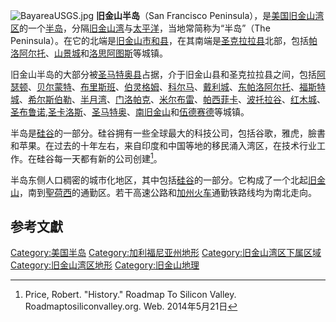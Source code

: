 {{coord|37|35|00|N|122|24|04|W|source:GNIS_scale:500000|display=title}}
[[Image:BayareaUSGS.jpg|right]]
'''旧金山半岛'''（San Francisco Peninsula），是[[美国|美国]][[旧金山湾区|旧金山湾区]]的一个[[半岛|半岛]]，分隔[[旧金山湾|旧金山湾]]与[[太平洋|太平洋]]，当地常简称为“半岛”（The Peninsula）。在它的北端是[[旧金山|旧金山市和县]]，在其南端是[[圣克拉拉县_(加利福尼亚州)|圣克拉拉县]]北部，包括[[帕罗奥图_(加利福尼亚州)|帕洛阿尔托]]、[[山景城_(加利福尼亚州)|山景城]]和[[洛思阿图斯_(加利福尼亚州)|洛思阿图斯]]等城镇。

旧金山半岛的大部分被[[圣马特奥县_(加利福尼亚州)|圣马特奥县]]占据，介于旧金山县和圣克拉拉县之间，包括[[阿瑟顿_(加利福尼亚州)|阿瑟顿]]、[[贝尔蒙特_(加利福尼亚州)|贝尔蒙特]]、[[布里斯班_(加利福尼亚州)|布里斯班]]、[[伯灵格姆_(加利福尼亚州)|伯灵格姆]]、[[科尔马_(加利福尼亚州)|科尔马]]、[[戴利城|戴利城]]、[[东帕罗奥图_(加利福尼亚州)|东帕洛阿尔托]]、[[福斯特城_(加利福尼亚州)|福斯特城]]、[[希尔斯伯勒_(加利福尼亚州)|希尔斯伯勒]]、[[半月湾_(加利福尼亚州)|半月湾]]、[[门洛帕克_(加利福尼亚州)|门洛帕克]]、[[密尔布瑞_(加利福尼亚州)|米尔布雷]]、[[帕西菲卡_(加利福尼亚州)|帕西菲卡]]、[[波托拉谷_(加利福尼亚州)|波托拉谷]]、[[红木城|红木城]]、[[圣布鲁诺_(加利福尼亚州)|圣布鲁诺]],[[圣卡洛斯_(加利福尼亚州)|圣卡洛斯]]、[[圣马特奥_(加利福尼亚州)|圣马特奥]]、[[南旧金山_(加利福尼亚州)|南旧金山]]和[[伍德赛德_(加利福尼亚州)|伍德赛德]]等城镇。

半岛是[[硅谷|硅谷]]的一部分。硅谷拥有一些全球最大的科技公司，包括谷歌，雅虎，臉書和苹果。在过去的十年左右，来自印度和中国等地的移民涌入湾区，在技术行业工作。在硅谷每一天都有新的公司创建<ref>Price, Robert. "History." Roadmap To Silicon Valley. Roadmaptosiliconvalley.org. Web. 2014年5月21日</ref>。

半岛东侧人口稠密的城市化地区，其中包括[[硅谷|硅谷]]的一部分。它构成了一个北起[[旧金山|旧金山]]，南到[[聖荷西|聖荷西]]的通勤区。若干高速公路和[[加州火车|加州火车]]通勤铁路线均为南北走向。

{{舊金山灣區城市}}
==参考文獻==
{{Reflist}}

[[Category:美国半岛|Category:美国半岛]]
[[Category:加利福尼亚州地形|Category:加利福尼亚州地形]]
[[Category:旧金山湾区下属区域|Category:旧金山湾区下属区域]]
[[Category:旧金山湾区地形|Category:旧金山湾区地形]]
[[Category:旧金山地理|Category:旧金山地理]]
